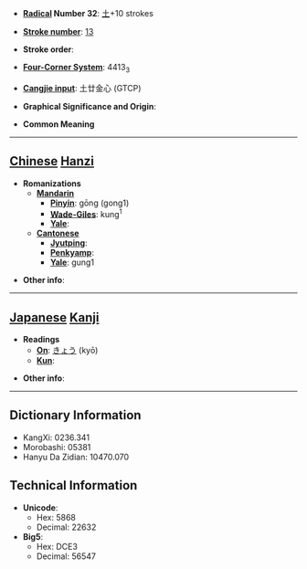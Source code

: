 * '''[[Wiktionary:Chinese radical index| Radical]] Number 32''': [[Wiktionary:Chinese radical index 土|土]]+10 strokes

* '''[[Wiktionary:Chinese total strokes index|Stroke number]]''': [[Wiktionary:Chinese total strokes index 13|13]]

* '''Stroke order''': 

* '''[[Wiktionary:Chinese four corner index|Four-Corner System]]''': 4413<sub>3</sub>

* '''[[Wiktionary:Chinese Cangjie index|Cangjie input]]''': 土廿金心 (GTCP)

* '''Graphical Significance and Origin''': 

* '''Common Meaning'''

----

== [[Chinese]] [[Hanzi]] ==

* '''Romanizations'''
** '''[[Mandarin]]'''
*** '''[[Pinyin]]''': gōng (gong1)
*** '''[[Wade-Giles]]''': kung<sup>1</sup>
*** '''[[Yale]]''': 
** '''[[Cantonese]]'''
*** '''[[Jyutping]]''':
*** '''[[Penkyamp]]''': 
*** '''[[Yale]]''': gung1

* '''Other info''': 

----

== [[Japanese]] [[Kanji]] ==

* '''Readings'''
** '''[[On]]''': [[きょう]] (kyō)
** '''[[Kun]]''': 

* '''Other info''':  

----

== Dictionary Information ==

* KangXi: 0236.341
* Morobashi: 05381
* Hanyu Da Zidian: 10470.070

== Technical Information ==

* '''Unicode''':
** Hex: 5868
** Decimal: 22632
* '''Big5''':
** Hex: DCE3
** Decimal: 56547